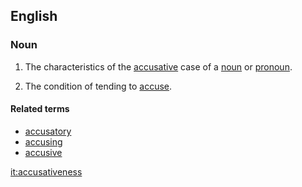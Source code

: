 ==English==
{{suffix|accusative|ness}}

===Noun===
{{en-noun|-}}

# {{linguistics}} The characteristics of the [[accusative]] case of a [[noun]] or [[pronoun]].
# The condition of tending to [[accuse]].

====Related terms====
*[[accusatory]]
*[[accusing]]
*[[accusive]]

[[it:accusativeness]]